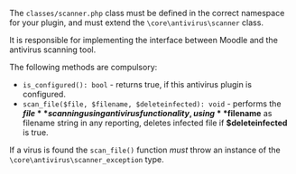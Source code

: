 The `classes/scanner.php` class must be defined in the correct namespace for your plugin, and must extend the `\core\antivirus\scanner` class.

It is responsible for implementing the interface between Moodle and the antivirus scanning tool.

The following methods are compulsory:

- `is_configured(): bool` - returns true, if this antivirus plugin is configured.
- `scan_file($file, $filename, $deleteinfected): void` - performs the **$file** scanning using antivirus functionality, using **$filename** as filename string in any reporting, deletes infected file if **$deleteinfected** is true.

If a virus is found the `scan_file()` function _must_ throw an instance of the `\core\antivirus\scanner_exception` type.

